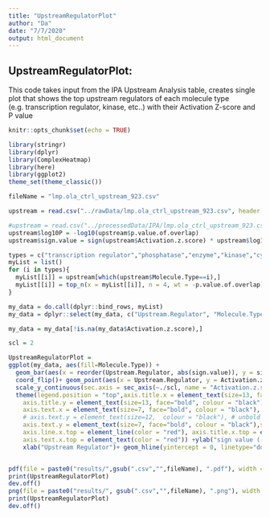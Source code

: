 ```yaml
---
title: "UpstreamRegulatorPlot"
author: "Da"
date: "7/7/2020"
output: html_document
---
```


UpstreamRegulatorPlot:
-----------

This code takes input from the IPA Upstream Analysis table, creates single plot that shows the top upstream regulators of each molecule type (e.g. transcription regulator, kinase, etc..) with their Activation Z-score and P value


```r
knitr::opts_chunk$set(echo = TRUE)

```

```r
library(stringr)
library(dplyr)
library(ComplexHeatmap)
library(here)
library(ggplot2)
theme_set(theme_classic())
```

```r
fileName = "lmp.ola_ctrl_upstream_923.csv"

upstream = read.csv("../rawData/lmp.ola_ctrl_upstream_923.csv", header = T)

#upstream = read.csv("../processedData/IPA/lmp.ola_ctrl_upstream_923.csv", header = T)
upstream$log10P = -log10(upstream$p.value.of.overlap)
upstream$sign.value = sign(upstream$Activation.z.score) * upstream$log10P

types = c("transcription regulator","phosphatase","enzyme","kinase","cytokine","growth factor","ligand-dependent nuclear receptor","transmembrane receptor") #these are the molecule types that are of interest
myList = list()
for (i in types){
  myList[[i]] = upstream[which(upstream$Molecule.Type==i),]
  myList[[i]] = top_n(x = myList[[i]], n = 4, wt = -p.value.of.overlap)
}

my_data = do.call(dplyr::bind_rows, myList)
my_data = dplyr::select(my_data, c("Upstream.Regulator", "Molecule.Type", "Activation.z.score", "sign.value"))

my_data = my_data[!is.na(my_data$Activation.z.score),]

scl = 2

UpstreamRegulatorPlot = 
ggplot(my_data, aes(fill=Molecule.Type)) +
  geom_bar(aes(x = reorder(Upstream.Regulator, abs(sign.value)), y = sign.value), stat = "identity", position = "dodge") + 
  coord_flip()+ geom_point(aes(x = Upstream.Regulator, y = Activation.z.score*scl),colour="red") +
  scale_y_continuous(sec.axis = sec_axis(~./scl, name = "Activation.z.score")) + 
  theme(legend.position = "top",axis.title.x = element_text(size=13, face="bold", colour = "black"),    
    axis.title.y = element_text(size=13, face="bold", colour = "black"),    
    axis.text.x = element_text(size=7, face="bold", colour = "black"), 
    # axis.text.y = element_text(size=12,  colour = "black"), # unbold
    axis.text.y = element_text(size=7, face="bold", colour = "black"),strip.text = element_text(face="bold", size=8),
    axis.line.x.top = element_line(color = "red"), axis.title.x.top = element_text(color = "red"), 
    axis.text.x.top = element_text(color = "red")) +ylab("sign value (-log10P * sign of activation)") + 
    xlab("Upstream Regulator")+ geom_hline(yintercept = 0, linetype="dotted", color = "darkgrey", size=1) 


pdf(file = paste0("results/",gsub(".csv","",fileName), ".pdf"), width = 9, height = 9)
print(UpstreamRegulatorPlot)
dev.off()
png(file = paste0("results/", gsub(".csv","",fileName), ".png"), width = 8, height = 7, units = 'in',res = 300)
print(UpstreamRegulatorPlot)
dev.off()
```